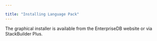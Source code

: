 ---

title: "Installing Language Pack"
---

<div id="installing_language_pack" class="registered_link"></div>

The graphical installer is available from the EnterpriseDB website or via StackBuilder Plus.